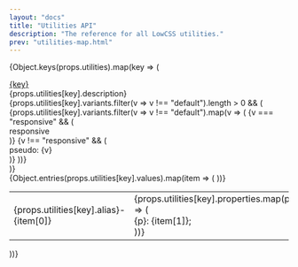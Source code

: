 ```yaml
---
layout: "docs"
title: "Utilities API"
description: "The reference for all LowCSS utilities."
prev: "utilities-map.html"
---
```


<Separator />

{Object.keys(props.utilities).map(key => (
<div className="mb-16" key={key}>
    <div className="text-xl font-bold mb-4">
        <a href={`#${key}`} name={key} className="text-gray-800 text-gray-900:hover">{key}</a>
    </div>
    <div className="mb-4">
        {props.utilities[key].description}
    </div>
    {props.utilities[key].variants.filter(v => v !== "default").length > 0 && (
        <div className="mb-4 d-flex gap-2 flex-wrap">
            {props.utilities[key].variants.filter(v => v !== "default").map(v => (
                <Fragment key={v}>
                    {v === "responsive" && (
                        <div className="py-1 px-2 bg-gray-800 text-white text-xs r-md">
                            <span className="font-bold">responsive</span>
                        </div>
                    )}
                    {v !== "responsive" && (
                        <div className="py-1 px-2 bg-gray-300 text-xs r-md">
                            <span>pseudo: <span className="font-bold">{v}</span></span>
                        </div>
                    )}
                </Fragment>
            ))}
        </div>
    )}
    <div className="maxh-96 overflow-auto text-gray-300 scrollbar">
        <table className="w-full">
            {Object.entries(props.utilities[key].values).map(item => (
            <tr key={item[0]} className="b-solid b-1 b-gray-300 text-xs">
                <td className="p-4 font-mono bg-gray-200 text-blue-600">
                    <span>{props.utilities[key].alias}-{item[0]}</span>
                </td>
                <td className="p-4 font-mono text-gray-700">
                {props.utilities[key].properties.map(p => (
                    <div key={p} className="mb-1">
                        <span className="text-indigo-700">{p}</span>: {item[1]};
                    </div>
                ))}    
                </td>
            </tr>
            ))}
        </table>
    </div>
</div>
))}
